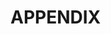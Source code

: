 # APPENDIX {-}
<!-- this imports my publication -->
\includegraphics[height=0.9\textheight]{\string"pubs/pfruct-report".pdf}
\includepdf[scale= 0.9, pages={2-last}, pagecommand={\thispagestyle{plain}}, fitpaper = true]{pubs/pfruct-report.pdf}
\let\newpage\relax